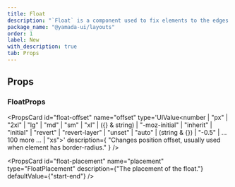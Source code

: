 ```yaml
---
title: Float
description: "`Float` is a component used to fix elements to the edges of a container."
package_name: "@yamada-ui/layouts"
order: 1
label: New
with_description: true
tab: Props
---
```


## Props

### FloatProps

<PropsCard
  id="float-offset"
  name="offset"
  type='UIValue<number | "px" | "2xl" | "lg" | "md" | "sm" | "xl" | ({} & string) | "-moz-initial" | "inherit" | "initial" | "revert" | "revert-layer" | "unset" | "auto" | (string & {}) | "-0.5" | ... 100 more ... | "xs">'
  description={
    "Changes position offset, usually used when element has border-radius."
  }
/>

<PropsCard
  id="float-placement"
  name="placement"
  type="FloatPlacement"
  description={"The placement of the float."}
  defaultValue={"start-end"}
/>
